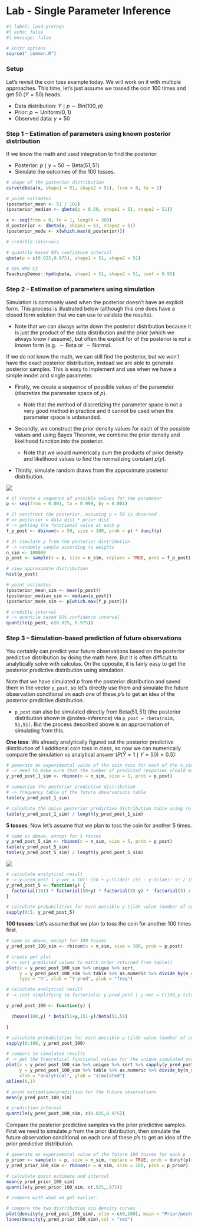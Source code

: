 # Lab - Single Parameter Inference

```r
#| label: load-prereqs
#| echo: false
#| message: false

# knitr options
source("_common.R")

```

### Setup

Let’s revisit the coin toss example today. We will work on it with multiple approaches. This time, let’s just assume we tossed the coin 100 times and get 50 ($Y = 50$) heads.

-   Data distribution: $Y \mid p \sim Bin(100, p)$
-   Prior: $p \sim \text{Uniform}(0,1)$
-   Observed data: $y = 50$

### Step 1 -- Estimation of parameters using known posterior distribution

If we know the math and used integration to find the posterior:

-   Posterior: $p \mid y = 50 \sim \text{Beta}(51, 51)$
-   Simulate the outcomes of the 100 tosses.

```r

# shape of the posterior distribution
curve(dbeta(x, shape1 = 51, shape2 = 51), from = 0, to = 1)

```

```r

# point estimates
(posterior_mean <- 51 / 102)
(posterior_median <- qbeta(p = 0.50, shape1 = 51, shape2 = 51))

x <- seq(from = 0, to = 1, length = 300)
d_posterior <- dbeta(x, shape1 = 51, shape2 = 51)
(posterior_mode <- x[which.max(d_posterior)])

```

```r

# credible intervals

# quantile based 95% confidence interval 
qbeta(p = c(0.025,0.975), shape1 = 51, shape2 = 51)

# 95% HPD CI
TeachingDemos::hpd(qbeta, shape1 = 51, shape2 = 51, conf = 0.95)

```

### Step 2 -- Estimation of parameters using simulation

Simulation is commonly used when the posterior doesn't have an explicit form. This process is illustrated below (although this one does have a closed form solution that we can use to validate the results).

-   Note that we can always write down the posterior distribution because it is just the product of the data distribution and the prior (which we always know / assume), but often the explicit for of the posterior is not a *known* form (e.g. $\sim \text{Beta}$ or $\sim \text{Normal}$.

If we do not know the math, we can still find the posterior, but we won’t have the exact posterior distribution, instead we are able to generate posterior samples. This is easy to implement and use when we have a simple model and single parameter.

-   Firstly, we create a sequence of possible values of the parameter (discretize the parameter space of $p$).

    -   Note that the method of discretizing the parameter space is not a very good method in practice and it cannot be used when the parameter space is unbounded.

-   Secondly, we construct the prior density values for each of the possible values and using Bayes Theorem, we combine the prior density and likelihood function into the posterior.

    -   Note that we would numerically sum the products of prior density and likelihood values to find the normalizing constant $p(y)$.

-   Thirdly, simulate random draws from the approximate posterior distribution.

![](assignments/lab-single-parameter-inference-simulation-process.png)

```r

# 1) create a sequence of possible values for the parameter
p <- seq(from = 0.001, to = 0.999, by = 0.001)

# 2) construct the posterior, assuming y = 50 is observed
# => posterior = data dist * prior dist
# -> getting the functional value at each p
f_p_post <- dbinom(x = 50, size = 100, prob = p) * dunif(p)

# 3) simulate p from the posterior distribution
# -> randomly sample according to weights
n_sim <- 100000
p_post <- sample(x = p, size = n_sim, replace = TRUE, prob = f_p_post)

# view approximate distribution
hist(p_post)

```

```r

# point estimates
(posterior_mean_sim <- mean(p_post))
(posterior_median_sim <- median(p_post))
(posterior_mode_sim <- p[which.max(f_p_post)])

```

```r

# credible interval
# -> quantile based 95% confidence interval 
quantile(p_post, c(0.025, 0.975))

```

### Step 3 -- Simulation-based prediction of future observations

You certainly can predict your future observations based on the posterior predictive distribution by doing the math here. But it is often difficult to analytically solve with calculus. On the opposite, it is fairly easy to get the posterior predictive distribution using simulation.

Note that we have simulated $p$ from the posterior distribution and saved them in the vector `p_post`, so let’s directly use them and simulate the future observation conditional on each one of these $p$’s to get an idea of the posterior predictive distribution.

- `p_post` can also be simulated directly from $\text{Beta}(51, 51)$ (the posterior distribution shown in @notes-inference) via `p_post = rbeta(nsim, 51,51)`. But the process described above is an approximation of simulating from this.

**One toss**: We already analytically figured out the posterior predictive distribution of 1 additional coin toss in class, so now we can numerically compare ̃the simulation vs analytical answer ($P(\tilde{Y} = 1 \mid Y = 50) = 0.5$):

```r

# generate an experimental value of the coin toss for each of the n_sim = 100,000 values of p from the posterior distribution
# -> need to make sure that the number of predicted responses should match the number of posterior samples of the parameter!
y_pred_post_1_sim <- rbinom(n = n_sim, size = 1, prob = p_post)

# summarize the posterior predictive distribution
# -> frequency table of the future observations table
table(y_pred_post_1_sim)

# calculate the naive posterior predictive distribution table using relative frequency
table(y_pred_post_1_sim) / length(y_pred_post_1_sim)

```

**5 tosses**: Now let’s assume that we plan to toss the coin for another 5 times.

```r

# same as above, except for 5 tosses
y_pred_post_5_sim <- rbinom(n = n_sim, size = 5, prob = p_post)
table(y_pred_post_5_sim)
table(y_pred_post_5_sim) / length(y_pred_post_5_sim)

```

![](assignments/lab-single-parameter-inference-derivation.png)

```r

# calculate analytical result
# -> y-pred_post | y-vec = 101! (50 + y-tilde)! (55 - y-tilde)! 5! / (50! 50! 106! y-tilde! (5 - y-tilde)!)
y_pred_post_5 <- function(y) {
  factorial(101) * factorial(50+y) * factorial(55-y) *  factorial(5) / (factorial(50) * factorial(50) * factorial(106) * factorial(y) * factorial(5-y))
}

# calculate probabilities for each possible y-tilde value (number of successes out of 5 tosses)
sapply(0:5, y_pred_post_5)

```

**100 tosses**: Let’s assume that we plan to toss the coin for another 100 times first.

```r

# same as above, except for 100 tosses
y_pred_post_100_sim <- rbinom(n = n_sim, size = 100, prob = p_post)

# create pmf plot
# -> sort predicted values to match order returned from table()
plot(x = y_pred_post_100_sim %>% unique %>% sort,
     y = y_pred_post_100_sim %>% table %>% as.numeric %>% divide_by(n_sim),
     type = "h", xlab = "Y-pred", ylab = "freq")

```

```r

# calculate analytical result
# -> (not simplifying to factorials) y-pred_post | y-vec = C(100,y-tilde) beta(51 + y-tilde, 51 - y-tilde) / beta(51, 51)

y_pred_post_100 <- function(y) {

  choose(100,y) * beta(51+y,151-y)/beta(51,51)

}

# calculate probabilities for each possible y-tilde value (number of successes out of 100 tosses)
sapply(0:100, y_pred_post_100)

# compare to simulated results
# -> get the theoretical functional values for the unique simulated posterior predictive values
plot(x = y_pred_post_100_sim %>% unique %>% sort %>% sapply(y_pred_post_100),
     y = y_pred_post_100_sim %>% table %>% as.numeric %>% divide_by(n_sim), 
     xlab = "analytical", ylab = "simulated")
abline(0,1)

```

```r

# point estimation/prediction for the future observations
mean(y_pred_post_100_sim)

# prediction interval
quantile(y_pred_post_100_sim, c(0.025,0.975))

```

Compare the posterior predictive samples vs the prior predictive samples. First we need to simulate $p$ from the prior distribution, then simulate the future observation conditional on each one of these $p$’s to get an idea of the prior predictive distribution.

```r

# generate an experimental value of the future 100 tosses for each p
p_prior <- sample(x = p, size = n_sim, replace = TRUE, prob = dunif(p))
y_pred_prior_100_sim <- rbinom(n = n_sim, size = 100, prob = p_prior)

# calculate point estimate and interval
mean(y_pred_prior_100_sim)
quantile(y_pred_prior_100_sim, c(.025,.975))

```

```r

# compare with what we got earlier:

# compare the two distribution via density curves 
plot(density(y_pred_post_100_sim), xlim = c(0,100), main = "Prior/posterior pred. dist. of 100 future tosses")
lines(density(y_pred_prior_100_sim),col = "red")

```
